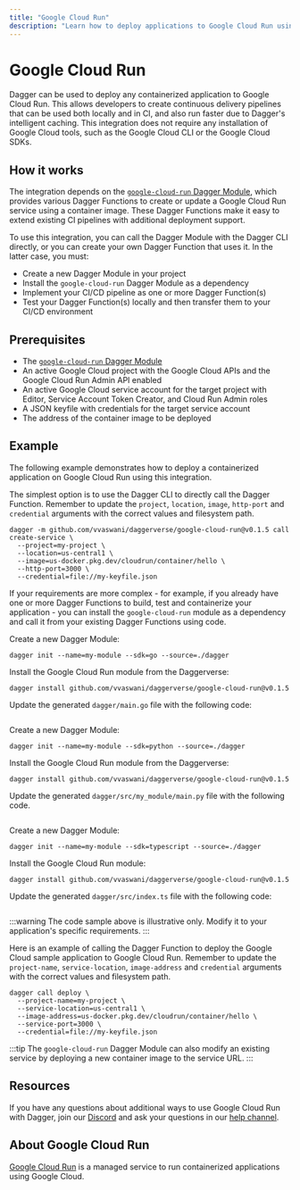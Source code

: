 ```yaml
---
title: "Google Cloud Run"
description: "Learn how to deploy applications to Google Cloud Run using Dagger."
---
```



# Google Cloud Run

Dagger can be used to deploy any containerized application to Google Cloud Run. This allows developers to create continuous delivery pipelines that can be used both locally and in CI, and also run faster due to Dagger's intelligent caching. This integration does not require any installation of Google Cloud tools, such as the Google Cloud CLI or the Google Cloud SDKs.

## How it works

The integration depends on the [`google-cloud-run` Dagger Module](https://daggerverse.dev/mod/github.com/vvaswani/daggerverse/google-cloud-run@6e44ee4a901dda7d742574354132745701db3c52), which provides various Dagger Functions to create or update a Google Cloud Run service using a container image. These Dagger Functions make it easy to extend existing CI pipelines with additional deployment support.

To use this integration, you can call the Dagger Module with the Dagger CLI directly, or you can create your own Dagger Function that uses it. In the latter case, you must:

- Create a new Dagger Module in your project
- Install the `google-cloud-run` Dagger Module as a dependency
- Implement your CI/CD pipeline as one or more Dagger Function(s)
- Test your Dagger Function(s) locally and then transfer them to your CI/CD environment

## Prerequisites

- The [`google-cloud-run` Dagger Module](https://daggerverse.dev/mod/github.com/vvaswani/daggerverse/google-cloud-run@6e44ee4a901dda7d742574354132745701db3c52)
- An active Google Cloud project with the Google Cloud APIs and the Google Cloud Run Admin API enabled
- An active Google Cloud service account for the target project with Editor, Service Account Token Creator, and Cloud Run Admin roles
- A JSON keyfile with credentials for the target service account
- The address of the container image to be deployed

## Example

The following example demonstrates how to deploy a containerized application on Google Cloud Run using this integration.

The simplest option is to use the Dagger CLI to directly call the Dagger Function. Remember to update the `project`, `location`, `image`, `http-port` and `credential` arguments with the correct values and filesystem path.

```shell
dagger -m github.com/vvaswani/daggerverse/google-cloud-run@v0.1.5 call create-service \
  --project=my-project \
  --location=us-central1 \
  --image=us-docker.pkg.dev/cloudrun/container/hello \
  --http-port=3000 \
  --credential=file://my-keyfile.json
```

If your requirements are more complex - for example, if you already have one or more Dagger Functions to build, test and containerize your application - you can install the `google-cloud-run` module as a dependency and call it from your existing Dagger Functions using code.

<Tabs groupId="language" queryString="sdk">
<TabItem value="go" label="Go">
Create a new Dagger Module:

```shell
dagger init --name=my-module --sdk=go --source=./dagger
```

Install the Google Cloud Run module from the Daggerverse:

```shell
dagger install github.com/vvaswani/daggerverse/google-cloud-run@v0.1.5
```

Update the generated `dagger/main.go` file with the following code:

```go file=./snippets/google-cloud-run/go/main.go
```
</TabItem>
<TabItem value="python" label="Python">
Create a new Dagger Module:

```shell
dagger init --name=my-module --sdk=python --source=./dagger
```

Install the Google Cloud Run module from the Daggerverse:

```shell
dagger install github.com/vvaswani/daggerverse/google-cloud-run@v0.1.5
```

Update the generated `dagger/src/my_module/main.py` file with the following code.

```python file=./snippets/google-cloud-run/python/main.py
```
</TabItem>
<TabItem value="typescript" label="TypeScript">
Create a new Dagger Module:

```shell
dagger init --name=my-module --sdk=typescript --source=./dagger
```

Install the Google Cloud Run module:

```shell
dagger install github.com/vvaswani/daggerverse/google-cloud-run@v0.1.5
```

Update the generated `dagger/src/index.ts` file with the following code:

```typescript file=./snippets/google-cloud-run/typescript/index.ts
```
</TabItem>
</Tabs>

:::warning
The code sample above is illustrative only. Modify it to your application's specific requirements.
:::

Here is an example of calling the Dagger Function to deploy the Google Cloud sample application to Google Cloud Run. Remember to update the `project-name`, `service-location`, `image-address` and `credential` arguments with the correct values and filesystem path.

```shell
dagger call deploy \
  --project-name=my-project \
  --service-location=us-central1 \
  --image-address=us-docker.pkg.dev/cloudrun/container/hello \
  --service-port=3000 \
  --credential=file://my-keyfile.json
```

:::tip
The `google-cloud-run` Dagger Module can also modify an existing service by deploying a new container image to the service URL.
:::

## Resources

If you have any questions about additional ways to use Google Cloud Run with Dagger, join our [Discord](https://discord.gg/dagger-io) and ask your questions in our [help channel](https://discord.com/channels/707636530424053791/1030538312508776540).

## About Google Cloud Run

[Google Cloud Run](https://cloud.google.com/run) is a managed service to run containerized applications using Google Cloud.
